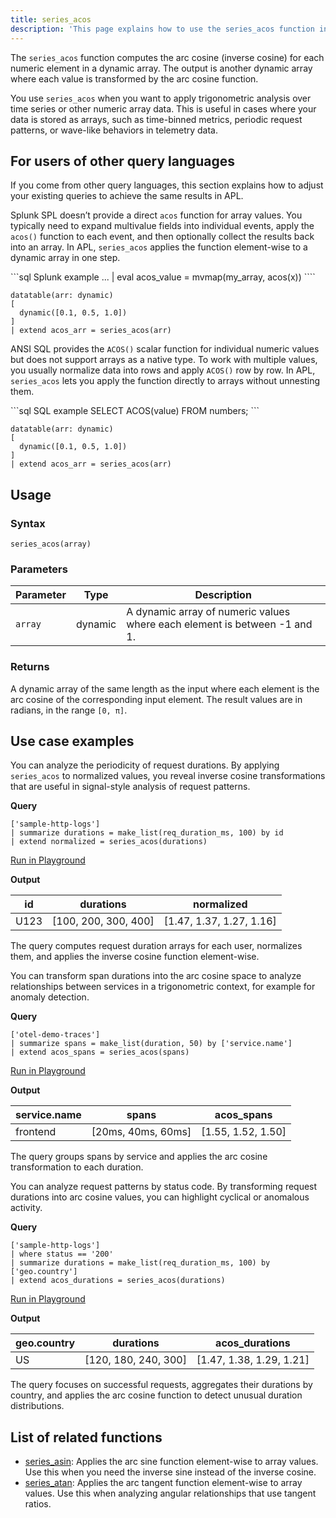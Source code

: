 ```yaml
---
title: series_acos
description: 'This page explains how to use the series_acos function in APL.'
---
```


The `series_acos` function computes the arc cosine (inverse cosine) for each numeric element in a dynamic array. The output is another dynamic array where each value is transformed by the arc cosine function.  

You use `series_acos` when you want to apply trigonometric analysis over time series or other numeric array data. This is useful in cases where your data is stored as arrays, such as time-binned metrics, periodic request patterns, or wave-like behaviors in telemetry data.

## For users of other query languages

If you come from other query languages, this section explains how to adjust your existing queries to achieve the same results in APL.

<AccordionGroup>
<Accordion title="Splunk SPL users">

Splunk SPL doesn’t provide a direct `acos` function for array values. You typically need to expand multivalue fields into individual events, apply the `acos()` function to each event, and then optionally collect the results back into an array. In APL, `series_acos` applies the function element-wise to a dynamic array in one step.

<CodeGroup>
```sql Splunk example
... | eval acos_value = mvmap(my_array, acos(x))
````

```kusto APL equivalent
datatable(arr: dynamic)
[
  dynamic([0.1, 0.5, 1.0])
]
| extend acos_arr = series_acos(arr)
```

</CodeGroup>

</Accordion>
<Accordion title="ANSI SQL users">

ANSI SQL provides the `ACOS()` scalar function for individual numeric values but does not support arrays as a native type. To work with multiple values, you usually normalize data into rows and apply `ACOS()` row by row. In APL, `series_acos` lets you apply the function directly to arrays without unnesting them.

<CodeGroup>
```sql SQL example
SELECT ACOS(value)
FROM numbers;
```

```kusto APL equivalent
datatable(arr: dynamic)
[
  dynamic([0.1, 0.5, 1.0])
]
| extend acos_arr = series_acos(arr)
```

</CodeGroup>

</Accordion>
</AccordionGroup>

## Usage

### Syntax

```kusto
series_acos(array)
```

### Parameters

| Parameter | Type    | Description                                                               |
| --------- | ------- | ------------------------------------------------------------------------- |
| `array`   | dynamic | A dynamic array of numeric values where each element is between -1 and 1. |

### Returns

A dynamic array of the same length as the input where each element is the arc cosine of the corresponding input element. The result values are in radians, in the range `[0, π]`.

## Use case examples

<Tabs>
<Tab title="Log analysis">

You can analyze the periodicity of request durations. By applying `series_acos` to normalized values, you reveal inverse cosine transformations that are useful in signal-style analysis of request patterns.

**Query**

```kusto
['sample-http-logs']
| summarize durations = make_list(req_duration_ms, 100) by id
| extend normalized = series_acos(durations)
```

[Run in Playground](https://play.axiom.co/axiom-play-qf1k/query?initForm=%7B%22apl%22%3A%22%5B'sample-http-logs'%5D%20%7C%20summarize%20durations%20%3D%20make_list(req_duration_ms%2C%20100)%20by%20id%20%7C%20extend%20normalized%20%3D%20series_acos(durations)%22%7D)

**Output**

| id   | durations             | normalized                |
| ---- | --------------------- | ------------------------- |
| U123 | [100, 200, 300, 400] | [1.47, 1.37, 1.27, 1.16] |

The query computes request duration arrays for each user, normalizes them, and applies the inverse cosine function element-wise.

</Tab>
<Tab title="OpenTelemetry traces">

You can transform span durations into the arc cosine space to analyze relationships between services in a trigonometric context, for example for anomaly detection.

**Query**

```kusto
['otel-demo-traces']
| summarize spans = make_list(duration, 50) by ['service.name']
| extend acos_spans = series_acos(spans)
```

[Run in Playground](https://play.axiom.co/axiom-play-qf1k/query?initForm=%7B%22apl%22%3A%22%5B'otel-demo-traces'%5D%20%7C%20summarize%20spans%20%3D%20make_list(duration%2C%2050)%20by%20%5B'service.name'%5D%20%7C%20extend%20acos_spans%20%3D%20series_acos(spans)%22%7D)

**Output**

| service.name | spans               | acos_spans         |
| ------------ | ------------------- | ------------------- |
| frontend     | [20ms, 40ms, 60ms] | [1.55, 1.52, 1.50] |

The query groups spans by service and applies the arc cosine transformation to each duration.

</Tab>
<Tab title="Security logs">

You can analyze request patterns by status code. By transforming request durations into arc cosine values, you can highlight cyclical or anomalous activity.

**Query**

```kusto
['sample-http-logs']
| where status == '200'
| summarize durations = make_list(req_duration_ms, 100) by ['geo.country']
| extend acos_durations = series_acos(durations)
```

[Run in Playground](https://play.axiom.co/axiom-play-qf1k/query?initForm=%7B%22apl%22%3A%22%5B'sample-http-logs'%5D%20%7C%20where%20status%20%3D%3D%20'200'%20%7C%20summarize%20durations%20%3D%20make_list(req_duration_ms%2C%20100)%20by%20%5B'geo.country'%5D%20%7C%20extend%20acos_durations%20%3D%20series_acos(durations)%22%7D)

**Output**

| geo.country | durations             | acos_durations           |
| ----------- | --------------------- | ------------------------- |
| US          | [120, 180, 240, 300] | [1.47, 1.38, 1.29, 1.21] |

The query focuses on successful requests, aggregates their durations by country, and applies the arc cosine function to detect unusual duration distributions.

</Tab>
</Tabs>

## List of related functions

- [series_asin](/apl/scalar-functions/time-series/series-asin): Applies the arc sine function element-wise to array values. Use this when you need the inverse sine instead of the inverse cosine.
- [series_atan](/apl/scalar-functions/time-series/series-atan): Applies the arc tangent function element-wise to array values. Use this when analyzing angular relationships that use tangent ratios.

